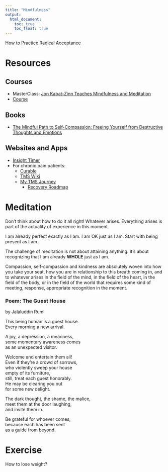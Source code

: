 ```yaml
---
title: "Mindfulness"
output: 
  html_document:
    toc: true
    toc_float: true
---
```


[How to Practice Radical Acceptance](z_how_to_practice_radical_acceptance.html)

# Resources
## Courses
- MasterClass: [Jon Kabat-Zinn Teaches Mindfulness and Meditation](https://www.masterclass.com/classes/jon-kabat-zinn-teaches-mindfulness-and-meditation)
- [Course](https://www.bilibili.com/video/BV19y4y1V7RU?p=8&spm_id_from=pageDriver&vd_source=ff576ca272bc04d6aa7b61ccc010e0c5)

## Books
- [The Mindful Path to Self-Compassion: Freeing Yourself from Destructive Thoughts and Emotions](https://www.amazon.com/Mindful-Path-Self-Compassion-Yourself-Destructive/dp/1593859759)

## Websites and Apps
- [Insight Timer](https://apps.apple.com/us/app/insight-timer-meditate-sleep/id337472899)
- For chronic pain patients: 
  - [Curable](https://apps.apple.com/us/app/curable/id1325784379)
  - [TMS Wiki](https://www.tmswiki.org)
  - [My TMS Journey](https://mytmsjourney.com)
    - [Recovery Roadmap](https://mytmsjourney.com/recovery-journey-roadmap/)

# Meditation
Don't think about how to do it all right! Whatever arises. Everything arises is part of the actuality of experience in this moment.

I am already perfect exactly as I am. I am OK just as I am. Start with being present as I am.

The challenge of meditation is not about attaining anything. It's about recognizing that I am already **WHOLE** just as I am.

Compassion, self-compassion and kindness are absolutely woven into how you take your seat, how you are in relationship to this breath coming in, and to whatever arises in the field of the mind, in the field of the heart, in the field of the body, or in the field of the world that requires some kind of meeting, response, appropriate recognition in the moment. 

### Poem: The Guest House  
by Jalaluddin Rumi

This being human is a guest house.  
Every morning a new arrival.

A joy, a depression, a meanness,  
some momentary awareness comes  
as an unexpected visitor.

Welcome and entertain them all!  
Even if they’re a crowd of sorrows,  
who violently sweep your house  
empty of its furniture,  
still, treat each guest honorably.  
He may be clearing you out  
for some new delight.

The dark thought, the shame, the malice,  
meet them at the door laughing,  
and invite them in.  

Be grateful for whoever comes,  
because each has been sent  
as a guide from beyond.

# Exercise

How to lose weight?

